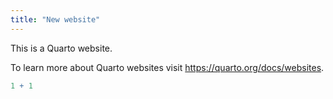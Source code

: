 ```yaml
---
title: "New website"
---
```


This is a Quarto website.

To learn more about Quarto websites visit <https://quarto.org/docs/websites>.

```r
1 + 1
```
